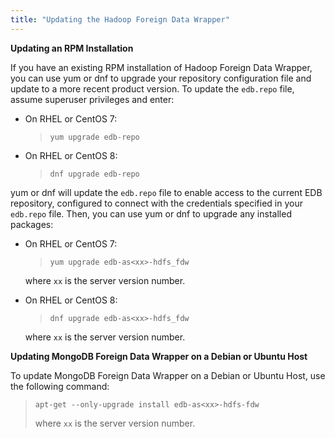 ```yaml
---
title: "Updating the Hadoop Foreign Data Wrapper"
---
```


<div id="updating_the_hadoop_data_adapter" class="registered_link"></div>

**Updating an RPM Installation**

If you have an existing RPM installation of Hadoop Foreign Data Wrapper, you can use yum or dnf to upgrade your repository configuration file and update to a more recent product version. To update the `edb.repo` file, assume superuser privileges and enter:

-   On RHEL or CentOS 7:

    > `yum upgrade edb-repo`

-   On RHEL or CentOS 8:

    > `dnf upgrade edb-repo`

yum or dnf will update the `edb.repo` file to enable access to the current EDB repository, configured to connect with the credentials specified in your `edb.repo` file. Then, you can use yum or dnf to upgrade any installed packages:

-   On RHEL or CentOS 7:

    > `yum upgrade edb-as<xx>-hdfs_fdw`

    where `xx` is the server version number.

-   On RHEL or CentOS 8:

    > `dnf upgrade edb-as<xx>-hdfs_fdw`

    where `xx` is the server version number.

**Updating MongoDB Foreign Data Wrapper on a Debian or Ubuntu Host**

To update MongoDB Foreign Data Wrapper on a Debian or Ubuntu Host, use the following command:

> `apt-get --only-upgrade install edb-as<xx>-hdfs-fdw`
>
> where `xx` is the server version number.
